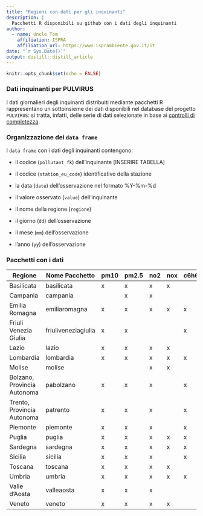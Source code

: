 ```yaml
---
title: "Regioni con dati per gli inquinanti"
description: |
  Pacchetti R disponibili su github con i dati degli inquinanti
author:
  - name: Uncle Tom 
    affiliation: ISPRA
    affiliation_url: https://www.isprambiente.gov.it/it
date: "`r Sys.Date()`"
output: distill::distill_article
---
```


```r
knitr::opts_chunk$set(echo = FALSE)
```

### Dati inquinanti per PULVIRUS

I dati giornalieri degli inquinanti distribuiti mediante pacchetti R rappresentano un sottoinsieme dei dati disponibili nel database del progetto `PULVIRUS`: si tratta, infatti, delle serie di dati selezionate in base ai [controlli di completezza](completezza.html). 


### Organizzazione dei `data frame`

I `data frame` con i dati degli inquinanti contengono:

- il codice (`pollutant_fk`) dell'inquinante [INSERIRE TABELLA]

- il codice (`station_eu_code`) identificativo della stazione 

- la data (`date`) dell'osservazione nel formato %Y-%m-%d  

- il valore osservato (`value`) dell'inquinante

- il nome della regione (`regione`)

- il giorno (`dd`) dell'osservazione

- il mese (`mm`) dell'osservazione

- l'anno (`yy`) dell'osservazione



### Pacchetti con i dati 

| Regione | Nome Pacchetto | pm10 | pm2.5 | no2 | nox| c6h6 |
| ---     | ---       | --   | --    | --  | -- | -- |
| Basilicata   | basilicata | x  | x   | x   |  x |
| Campania     | campania   |  | x   | x   |    | |
| Emilia Romagna | emiliaromagna | x | x   | x  |  x  | x |
| Friuli Venezia Giulia | friuliveneziagiulia | x | x | | | x |
| Lazio | lazio | x | x | x | x | |
| Lombardia | lombardia | x | x | x | x | x |
| Molise | molise | | | x | x | |
| Bolzano, Provincia Autonoma | pabolzano | x | x | x | | x |
| Trento, Provincia Autonoma | patrento | x | x | x | | x |
| Piemonte | piemonte | x | x | x | | x |
| Puglia | puglia | x | x | x | x | x |
| Sardegna | sardegna | x | x | x | x | x |
| Sicilia  | sicilia | x | x | x | | x |
| Toscana  | toscana | x | x | x | x | |
| Umbria   | umbria  | x | x | x | x | x |
| Valle d'Aosta| valleaosta | x | x | x | | |
| Veneto       | veneto | x | x | x | x | |










